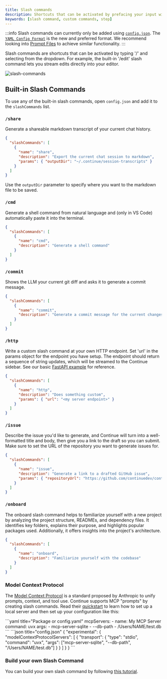 ```yaml
---
title: Slash commands
description: Shortcuts that can be activated by prefacing your input with '/'
keywords: [slash command, custom commands, step]
---
```



:::info
Slash commands can currently only be added using [`config.json`](../json-reference.md). The [`YAML Config Format`](../reference.md) is the new and preferred format. We recommend looking into [Prompt Files](../customize/deep-dives/prompt-files.md) to achieve similar functionality.
:::

Slash commands are shortcuts that can be activated by typing '/' and selecting from the dropdown. For example, the built-in '/edit' slash command lets you stream edits directly into your editor.

![slash-commands](/img/slash-commands.png)

## Built-in Slash Commands

To use any of the built-in slash commands, open `config.json` and add it to the `slashCommands` list.

### `/share`

Generate a shareable markdown transcript of your current chat history.

```json title="config.json"
{
  "slashCommands": [
    {
      "name": "share",
      "description": "Export the current chat session to markdown",
      "params": { "outputDir": "~/.continue/session-transcripts" }
    }
  ]
}
```

Use the `outputDir` parameter to specify where you want to the markdown file to be saved.

### `/cmd`

Generate a shell command from natural language and (only in VS Code) automatically paste it into the terminal.

```json title="config.json"
{
  "slashCommands": [
    {
      "name": "cmd",
      "description": "Generate a shell command"
    }
  ]
}
```

### `/commit`

Shows the LLM your current git diff and asks it to generate a commit message.

```json title="config.json"
{
  "slashCommands": [
    {
      "name": "commit",
      "description": "Generate a commit message for the current changes"
    }
  ]
}
```

### `/http`

Write a custom slash command at your own HTTP endpoint. Set 'url' in the params object for the endpoint you have setup. The endpoint should return a sequence of string updates, which will be streamed to the Continue sidebar. See our basic [FastAPI example](https://github.com/continuedev/continue/blob/74002369a5e435735b83278fb965e004ae38a97d/core/context/providers/context_provider_server.py#L34-L45) for reference.

```json title="config.json"
{
  "slashCommands": [
    {
      "name": "http",
      "description": "Does something custom",
      "params": { "url": "<my server endpoint>" }
    }
  ]
}
```

### `/issue`

Describe the issue you'd like to generate, and Continue will turn into a well-formatted title and body, then give you a link to the draft so you can submit. Make sure to set the URL of the repository you want to generate issues for.

```json title="config.json"
{
  "slashCommands": [
    {
      "name": "issue",
      "description": "Generate a link to a drafted GitHub issue",
      "params": { "repositoryUrl": "https://github.com/continuedev/continue" }
    }
  ]
}
```

### `/onboard`

The onboard slash command helps to familiarize yourself with a new project by analyzing the project structure, READMEs, and dependency files. It identifies key folders, explains their purpose, and highlights popular packages used. Additionally, it offers insights into the project's architecture.

```json title="config.json"
{
  "slashCommands": [
    {
      "name": "onboard",
      "description": "Familiarize yourself with the codebase"
    }
  ]
}
```

### Model Context Protocol

The [Model Context Protocol](https://modelcontextprotocol.io/introduction) is a standard proposed by Anthropic to unify prompts, context, and tool use. Continue supports MCP "prompts" by creating slash commands. Read their [quickstart](https://modelcontextprotocol.io/quickstart) to learn how to set up a local server and then set up your configuration like this:

<Tabs groupId="config-example">
  <TabItem value="yaml" label="YAML">
  ```yaml title="Package or config.yaml"
  mcpServers:
    - name: My MCP Server
      command: uvx
      args:
        - mcp-server-sqlite
        - --db-path
        - /Users/NAME/test.db
  ```
  </TabItem>
  <TabItem value="json" label="JSON">
  ```json title="config.json"
  {
    "experimental": {
      "modelContextProtocolServers": [
        {
          "transport": {
            "type": "stdio",
            "command": "uvx",
            "args": ["mcp-server-sqlite", "--db-path", "/Users/NAME/test.db"]
          }  
        }
      ]
    }
  }
  ```
  </TabItem>
</Tabs>

### Build your own Slash Command

You can build your own slash command by following [this tutorial](/customize/tutorials/build-your-own-slash-command).
